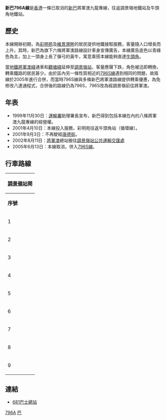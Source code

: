 {{Infobox Bus Route
| image= 
| number=新巴796A線
| operator=[[新世界第一巴士|新世界第一巴士]]
| garage=
| length=13.4公里
| time=32分鐘
| start=[[調景嶺站|調景嶺站]]
| via=[[將軍澳隧道|將軍澳隧道]]
| end=[[牛頭角站|牛頭角站]]
| level=0530-0115
| frequency=10-15分鐘一班
| Other_route=無
| vehicle=[[富豪超級奧林比安|富豪超級奧林比安]]12米（50xx）<br>[[富豪奧林比安|富豪奧林比安]]12米（VA65-66）
| Fare=$4.3
| Section_Fare1=無
| Section_Fare2=無
| bgcolor=orange
| fontcolor=green
| compete=地鐵[[將軍澳綫|將軍澳綫]]
}}

'''新巴796A線'''是[[香港|香港]]一條已取消的[[新巴|新巴]]將軍澳九龍專線，往返調景嶺地鐵站及牛頭角地鐵站。

==歷史==
本線開辦初期，為[[彩明苑|彩明苑]]及[[維景灣畔|維景灣畔]]的居民提供地鐵接駁服務，客量隨人口增長而上升。其時，新巴為旗下六條將軍澳路線設計車身宣傳廣告，本線廣告底色以青綠色為主，加上一頭身上長了彈弓的黃牛，寓意乘搭本線能夠直達[[牛頭角|牛頭角]]。

當[[港鐵|地鐵]][[將軍澳綫|將軍澳綫]]通車和[[觀塘綫|觀塘綫]]延伸至[[調景嶺站|調景嶺站]]，客量應聲下跌，角色被迅即轉換，轉乘鐵路的居民甚少。由於區內另一條性質相近的[[新巴796S線|796S線]]遇到相同的問題，故兩線於2005年進行合併，而當時796S線與多條新巴將軍澳路線提供轉乘優惠，為免修改八達通程式，合併後的路線仍為796S，796S改為經調景嶺前往將軍澳。

==年表==
*1999年11月30日：[[運輸署|運輸署]]助理署長宣布，新巴得到包括本線在內的八條將軍澳九龍專線的經營權。
*2001年4月10日：本線投入服務，彩明苑往返牛頭角站（循環線）。
*2001年9月3日：不再駛經[[唐德街|唐德街]]。
*2002年8月11日：[[將軍澳|將軍澳]]總站搬往[[調景嶺站公共運輸交匯處|調景嶺站公共運輸交匯處]]
*2005年6月13日：本線取消，併入[[新巴796S線|796S線]]。

==行車路線==
{|class="wikitable" style="text-align: center"
!colspan=3|[[調景嶺站|調景嶺站]]開
|-
!'''序號'''!!'''車站名稱'''!!'''位置'''
|-
|1||[[調景嶺站|調景嶺站]]||[[調景嶺站公共運輸交匯處|調景嶺站公共運輸交匯處]]
|-
|2||[[彩明苑|彩明苑]]彩貴閣||[[彩明街|彩明街]]
{{Routemapbreak|colspan=3|{{香港幹線標誌|7}}[[將軍澳隧道|將軍澳隧道]]、[[將軍澳道|將軍澳道]]}}
|-
|3||[[創紀之城|創紀之城]]||rowspan=3|[[觀塘道|觀塘道]]
|-
|4||[[牛頭角站|牛頭角站]]
|-
|5||[[觀塘市中心|觀塘市中心]]
|-
|6||[[警察總區#東九龍總區|觀塘警署]]||[[將軍澳道|將軍澳道]]
{{Routemapbreak|colspan=3|{{香港幹線標誌|7}}將軍澳隧道}}
|-
|7||彩明苑彩貴閣||{{tsl|zh-yue|景嶺路}}
|-
|8||彩明苑彩貴閣||彩明街
|-
|9||調景嶺站||調景嶺站公共運輸交匯處
|}

==連結==
*[http://www.681busterminal.com/796a.html 681巴士總站] {{Wayback|url=http://www.681busterminal.com/796a.html |date=20190917144006 }}

{{新巴將軍澳九龍專線}}

[[Category:已取消新世界第一巴士路線|796A]]
[[Category:2005年香港廢除|巴]]